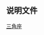 {{Navbox
|title=[[三角座]]恒星
|bodyclass = hlist
|name=三角座恒星
|state = {{{state|<noinclude>uncollapsed</noinclude>}}}
|border={{{border|}}}
|group1=[[拜耳命名法|拜耳命名]]
|list1=
* [[婁宿增六|α]]
* [[天大将军九|β]]
* [[天大将军十|γ]]
* [[天大将军十一|δ]]
* [[天大将军增五|ε]]
* [[三角座ι|ι]]
|group2=[[佛蘭斯蒂德命名法|佛氏命名]]
|list2=
* [[奎宿增十二|1]]
* [[婁宿增六|2]]
* [[天大将军增五|3]]
* [[天大将军九|4]]
* [[三角座5|5]]
* [[三角座ι|6]]
* [[天大将军增七|7]]
* [[天大将军十一|8]]
* [[天大将军十|9]]
* [[胃宿增一|10]]
* [[三角座11|11]]
* [[胃宿增二|12]]
* [[三角座13|13]]
* [[天大将军增八|14]]
* [[三角座15|15]]
|below=
*[[三角座恒星列表]]
}}<noinclude>
==说明文件==
{{Universe navboxes}}
[[分类:按星座分类的恒星模板|三角座]]
</noinclude>